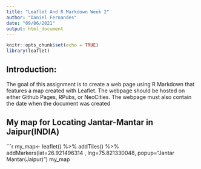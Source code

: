 ```yaml
---
title: "Leaflet And R Markdown Week 2"
author: "Daniel Fernandes"
date: "09/06/2021"
output: html_document
---
```


```r
knitr::opts_chunk$set(echo = TRUE)
library(leaflet)
```

## Introduction:

The goal of this assignment is to create a web page using R Markdown that features a map created with Leaflet. The webpage should be hosted on either Github Pages, RPubs, or NeoCities. The webpage must also contain the date when the document was created


## My map for Locating Jantar-Mantar in Jaipur(INDIA)

```r
my_map<- leaflet() %>%
  addTiles() %>%
  addMarkers(lat=26.921496314  , lng=75.821330048, popup="Jantar Mantar(Jaipur)")
my_map
